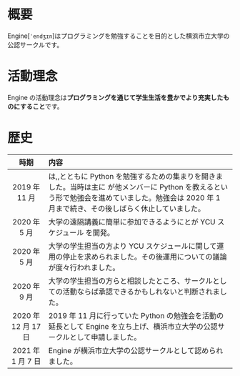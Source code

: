 # 概要

Engine[`ˈendʒɪn`]はプログラミングを勉強することを目的とした横浜市立大学の公認サークルです。

# 活動理念

Engine の活動理念は**プログラミングを通じて学生生活を豊かでより充実したものにすること**です。

# 歴史

|        時期         | 内容                                                                                                                                                                                                                                                                                                                               |
| :-----------------: | :--------------------------------------------------------------------------------------------------------------------------------------------------------------------------------------------------------------------------------------------------------------------------------------------------------------------------------- |
|    2019 年 11 月    | <user name="YutaUra"/>は<user name="YoshiyukiKobayashi"/>,<user name="YosukeMuroi"/>,<user name="MarinMiwa"/>とともに Python を勉強するための集まりを開きました。当時は主に <user name="YutaUra"/> が他メンバーに Python を教えるという形で勉強会を進めていました。勉強会は 2020 年 1 月まで続き、その後しばらく休止していました。 |
|    2020 年 5 月     | 大学の遠隔講義に簡単に参加できるようにと<user name="YutaUra"/>が YCU スケジュール を開発。                                                                                                                                                                                                                                         |
|    2020 年 5 月     | 大学の学生担当の方より YCU スケジュールに関して運用の停止を求められました。その後運用についての議論が度々行われました。                                                                                                                                                                                                            |
|    2020 年 9 月     | 大学の学生担当の方らと相談したところ、サークルとしての活動ならば承認できるかもしれないと判断されました。                                                                                                                                                                                                                           |
| 2020 年 12 月 17 日 | 2019 年 11 月に行っていた Python の勉強会を活動の延長として Engine を立ち上げ、横浜市立大学の公認サークルとして申請しました。                                                                                                                                                                                                      |
|  2021 年 1 月 7 日  | Engine が横浜市立大学の公認サークルとして認められました。                                                                                                                                                                                                                                                                          |
